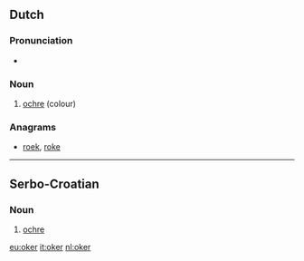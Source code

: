 ==Dutch==

===Pronunciation===
* {{audio|nl-oker.ogg|oker}}

===Noun===
{{infl|nl|noun|g=n}}

# [[ochre]] (colour)

===Anagrams===
* [[roek#Dutch|roek]], [[roke#Dutch|roke]]

----

==Serbo-Croatian==

===Noun===
{{sh-noun|r|g=m|окер}}

# [[ochre]]

[[eu:oker]]
[[it:oker]]
[[nl:oker]]